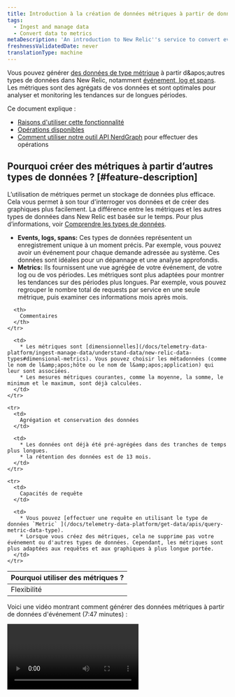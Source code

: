 ```yaml
---
title: Introduction à la création de données métriques à partir de données non métriques
tags:
  - Ingest and manage data
  - Convert data to metrics
metaDescription: 'An introduction to New Relic''s service to convert events, logs, and spans to metrics, plus a list of available functions.'
freshnessValidatedDate: never
translationType: machine
---
```


Vous pouvez générer [des données de type métrique](/docs/telemetry-data-platform/ingest-manage-data/understand-data/new-relic-data-types#dimensional-metrics) à partir d&amp;apos;autres types de données dans New Relic, notamment [événement, log et spans](/docs/telemetry-data-platform/ingest-manage-data/understand-data/new-relic-data-types#events-new-relic). Les métriques sont des agrégats de vos données et sont optimales pour analyser et monitoring les tendances sur de longues périodes.

Ce document explique :

* [Raisons d'utiliser cette fonctionnalité](#feature-description)
* [Opérations disponibles](#operations)
* [Comment utiliser notre outil API NerdGraph](#use-graphql-api-tool) pour effectuer des opérations

## Pourquoi créer des métriques à partir d’autres types de données ? [#feature-description]

L’utilisation de métriques permet un stockage de données plus efficace. Cela vous permet à son tour d'interroger vos données et de créer des graphiques plus facilement. La différence entre les métriques et les autres types de données dans New Relic est basée sur le temps. Pour plus d’informations, voir [Comprendre les types de données](/docs/using-new-relic/data/understand-data/new-relic-data-types).

* <DNT>**Events, logs, spans:**</DNT> Ces types de données représentent un enregistrement unique à un moment précis. Par exemple, vous pouvez avoir un événement pour chaque demande adressée au système. Ces données sont idéales pour un dépannage et une analyse approfondis.
* <DNT>**Metrics:**</DNT> Ils fournissent une vue agrégée de votre événement, de votre log ou de vos périodes. Les métriques sont plus adaptées pour montrer les tendances sur des périodes plus longues. Par exemple, vous pouvez regrouper le nombre total de requests par service en une seule métrique, puis examiner ces informations mois après mois.

<table>
  <thead>
    <tr>
      <th style={{ width: "200px" }}>
        Pourquoi utiliser des métriques ?
      </th>

      <th>
        Commentaires
      </th>
    </tr>
  </thead>

  <tbody>
    <tr>
      <td>
        Flexibilité
      </td>

      <td>
        * Les métriques sont [dimensionnelles](/docs/telemetry-data-platform/ingest-manage-data/understand-data/new-relic-data-types#dimensional-metrics). Vous pouvez choisir les métadonnées (comme le nom de l&amp;apos;hôte ou le nom de l&amp;apos;application) qui leur sont associées.
        * Les mesures métriques courantes, comme la moyenne, la somme, le minimum et le maximum, sont déjà calculées.
      </td>
    </tr>

    <tr>
      <td>
        Agrégation et conservation des données
      </td>

      <td>
        * Les données ont déjà été pré-agrégées dans des tranches de temps plus longues.
        * la rétention des données est de 13 mois.
      </td>
    </tr>

    <tr>
      <td>
        Capacités de requête
      </td>

      <td>
        * Vous pouvez [effectuer une requête en utilisant le type de données `Metric` ](/docs/telemetry-data-platform/get-data/apis/query-metric-data-type).
        * Lorsque vous créez des métriques, cela ne supprime pas votre événement ou d'autres types de données. Cependant, les métriques sont plus adaptées aux requêtes et aux graphiques à plus longue portée.
      </td>
    </tr>
  </tbody>
</table>

Voici une vidéo montrant comment générer des données métriques à partir de données d'événement (7:47 minutes) :

<Video id="2nF_UnKX18c" type="youtube" />

Pour commencer à convertir vos données en métriques, [créez une règle.](/docs/events-metrics-api-create-metrics)

## Opérations disponibles [#operations]

Pour afficher, créer et supprimer des règles de génération de métriques à partir d'événements, de logs ou de plages, utilisez NerdGraph, notre API au format GraphQL. Avant d'effectuer toute opération, nous vous recommandons de lire [Introduction à NerdGraph](/docs/apis/graphql-api/getting-started/introduction-new-relic-graphql-api) et d&amp;apos;explorer vos données avec l&amp;apos; [outil API GraphiQL](https://api.newrelic.com/graphiql).

Ces opérations relèvent de deux [types de requêtes](/docs/apis/graphql-api/getting-started/introduction-new-relic-graphql-api#terminology) de base :

* <DNT>**Mutations**</DNT>, qui sont des opérations qui modifient les règles ou les paramètres existants (par exemple, la création d&amp;apos;une nouvelle règle métrique).
* <DNT>**Queries**</DNT>, pour récupérer des données existantes (par exemple, récupérer des règles de métriques existantes).

Toutes les opérations sont basées sur les rôles dans NerdGraph en tant qu'utilisateur New Relic actuellement connecté.

### Mutations

Les opérations de mutation d'événement en métriques, de log en métriques ou de spans en métriques incluent :

<CollapserGroup>
  <Collapser id="create" title="Créer une règle">
    Voir [Créer des métriques](/docs/events-metrics-api-create-metrics).
  </Collapser>

  <Collapser id="delete" title="Supprimer une règle">
    <Callout variant="important">
      Cette opération modifie les paramètres de production, nous vous recommandons donc de vérifier attentivement vos modifications avant d'exécuter l'opération.
    </Callout>

    Pour supprimer une règle, vous avez besoin de l'ID de règle et de l' [ID de compte New Relic](/docs/accounts/install-new-relic/account-setup/account-id).

    <DNT>
      **Example request:**
    </DNT>

    ```graphql
    mutation {
      eventsToMetricsDeleteRule(deletes: { ruleId: "12", accountId: 123456 }) {
        successes {
          id
          name
          nrql
        }
        failures {
          errors {
            description
            reason
          }
          submitted {
            ruleId
            accountId
          }
        }
      }
    }
    ```

    Dans cette demande :

    <table>
      <thead>
        <tr>
          <th style={{ width: "200px" }}>
            Élément
          </th>

          <th>
            Description
          </th>
        </tr>
      </thead>

      <tbody>
        <tr>
          <td>
            `mutation`
          </td>

          <td>
            L’un des [types d’opérations API](/docs/apis/graphql-api/getting-started/introduction-new-relic-graphql-api#tutorials) de base.
          </td>
        </tr>

        <tr>
          <td>
            `eventsToMetricsDeleteRule`
          </td>

          <td>
            La méthode appelée pour supprimer une règle.
          </td>
        </tr>

        <tr>
          <td>
            `deletes`
          </td>

          <td>
            Cela prend deux paramètres :

            * `ruleId`: L&amp;apos;ID de la règle pour événement à métriques, log à métriques ou spans à métriques.
            * `accountId`: L&amp;apos; [ID de compte New Relic](/docs/accounts/install-new-relic/account-setup/account-id).
          </td>
        </tr>

        <tr>
          <td>
            `successes` et `submitted` blocs
          </td>

          <td>
            Ici, vous définissez les données renvoyées par un succès ou un échec. Paramètres disponibles pour ces blocs :

            * `id` (ou `ruleId` pour `submitted`)
            * `name`
            * `description`
            * `nrql`
            * `enabled`
            * `accountId`
          </td>
        </tr>
      </tbody>
    </table>

    <DNT>
      **Example response for the request:**
    </DNT>

    ```json
    {
      "data": {
        "eventsToMetricsDeleteRule": {
          "failures": [],
          "successes": [
            {
              "id": "12",
              "name": "Test Rule",
              "nrql": "SELECT summary(duration) AS 'server.responseTime' FROM Transaction WHERE appName = 'Data Points Staging' FACET name, appName, host"
            }
          ]
        }
      }
    }
    ```
  </Collapser>

  <Collapser id="enable-disable" title="Activer ou désactiver une règle">
    <Callout variant="important">
      Cette opération modifie les paramètres de production, nous vous recommandons donc de vérifier attentivement vos modifications avant d'exécuter l'opération.
    </Callout>

    Pour activer ou désactiver une règle existante pour événement en métriques, log en métriques ou spans en métriques, utilisez la même opération `eventsToMetricsUpdateRule` . La seule différence réside dans le fait que `enabled` soit défini sur `true` ou `false`.

    <DNT>
      **Example request to enable an existing metrics rule:**
    </DNT>

    ```graphql
    mutation {
      eventsToMetricsUpdateRule(
        updates: { ruleId: "12", accountId: 123456, enabled: true }
      ) {
        successes {
          id
          name
          nrql
        }
        failures {
          errors {
            description
            reason
          }
          submitted {
            ruleId
            accountId
          }
        }
      }
    }
    ```

    Dans cette demande :

    <table>
      <thead>
        <tr>
          <th style={{ width: "200px" }}>
            Élément
          </th>

          <th>
            Description
          </th>
        </tr>
      </thead>

      <tbody>
        <tr>
          <td>
            `mutation`
          </td>

          <td>
            L’un des [types d’opérations API](/docs/apis/graphql-api/getting-started/introduction-new-relic-graphql-api#tutorials) de base.
          </td>
        </tr>

        <tr>
          <td>
            `eventsToMetricsUpdateRule`
          </td>

          <td>
            La méthode appelée pour mettre à jour une règle existante et l'activer ou la désactiver.
          </td>
        </tr>

        <tr>
          <td>
            `updates`
          </td>

          <td>
            Cela nécessite trois paramètres obligatoires :

            * `ruleId`: L&amp;apos;ID de la règle pour événement à métriques, log à métriques ou spans à métriques.
            * `accountId`: L&amp;apos; [ID de compte New Relic](/docs/accounts/install-new-relic/account-setup/account-id).
            * `enabled`: Pour activer une règle désactivée, définissez cette valeur sur `true`. Pour désactiver une règle, définissez cette valeur sur `false`.
          </td>
        </tr>

        <tr>
          <td>
            `successes` et `submitted` blocs
          </td>

          <td>
            Ici, vous définissez les données renvoyées par un succès ou un échec. Paramètres disponibles pour ces blocs :

            * `id` (ou `ruleId` pour `submitted`)
            * `name`
            * `description`
            * `nrql`
            * `enabled`
            * `accountId`
          </td>
        </tr>
      </tbody>
    </table>
  </Collapser>
</CollapserGroup>

### requête

Les opérations de requête incluent :

<CollapserGroup>
  <Collapser id="list-all-rules" title="Listez toutes les règles pour un compte New Relic">
    Vous pouvez lister toutes les règles d'un compte New Relic ou [renvoyer une règle spécifique](#list-rule-by-rule-id).

    <DNT>
      **Example listing all rules for account `123456`:**
    </DNT>

    ```graphql
    query {
      actor {
        account(id: 123456) {
          eventsToMetrics {
            allRules {
              rules {
                id
                name
                enabled
                nrql
                description
              }
            }
          }
        }
      }
    }
    ```

    Dans cette demande :

    <table>
      <thead>
        <tr>
          <th style={{ width: "200px" }}>
            Élément
          </th>

          <th>
            Description
          </th>
        </tr>
      </thead>

      <tbody>
        <tr>
          <td>
            `query`
          </td>

          <td>
            L’un des [types d’opérations API](/docs/apis/graphql-api/getting-started/introduction-new-relic-graphql-api#tutorials) de base. Utilisé pour effectuer des requêtes mais pas pour apporter des modifications.
          </td>
        </tr>

        <tr>
          <td>
            `actor`
          </td>

          <td>
            Ceci spécifie l'utilisateur New Relic actuel.
          </td>
        </tr>

        <tr>
          <td>
            `account(id: 123456)`
          </td>

          <td>
            Spécifiez l' [ID du compte New Relic](/docs/accounts/install-new-relic/account-setup/account-id) où récupérer les données.
          </td>
        </tr>

        <tr>
          <td>
            `eventsToMetrics`
          </td>

          <td>
            Portez les données uniquement pour les règles événement-à-métriques, log-to-métriques ou spans-to-métriques.
          </td>
        </tr>

        <tr>
          <td>
            `allRules`
          </td>

          <td>
            Renvoie toutes les règles pour ce compte.
          </td>
        </tr>

        <tr>
          <td>
            `rules`
          </td>

          <td>
            Dans le bloc `rules`, vous pouvez définir les données que vous souhaitez renvoyer. Les champs disponibles incluent :

            * `id`
            * `name`
            * `description`
            * `nrql`
            * `accountId`
            * `enabled`
          </td>
        </tr>
      </tbody>
    </table>

    <DNT>
      **Example response:**
    </DNT>

    ```json
    {
      "data": {
        "actor": {
          "account": {
            "eventsToMetrics": {
              "allRules": {
                "rules": [
                  {
                    "description": "Metric for total time",
                    "enabled": true,
                    "id": "1",
                    "name": "Total Time Tx",
                    "nrql": "SELECT summary(totalTime) AS 'server.totalTime' FROM Transaction WHERE appName = 'Data Points Staging' FACET name, appName, host"
                  },
                  {
                    "description": "Metric for duration",
                    "enabled": true,
                    "id": "2",
                    "name": "Duration Rule",
                    "nrql": "SELECT summary(duration) AS 'server.responseTime' FROM Transaction WHERE appName = 'Data Points Staging' FACET name, appName, host"
                  }
                ]
              }
            }
          }
        }
      }
    }
    ```
  </Collapser>

  <Collapser id="list-rule-by-rule-id" title="Liste des règles par ID de règle">
    Si vous connaissez l'ID exact d'une règle, vous pouvez alors effectuer une requête pour une règle spécifique. Par exemple, vous venez peut-être de créer une règle et vous souhaitez maintenant répertorier son contenu afin de pouvoir le consulter.

    <DNT>
      **Example listing rule `36` for New Relic account `123456`:**
    </DNT>

    ```graphql
    query {
      actor {
        account(id: 123456) {
          eventsToMetrics {
            rulesById(ruleIds: "36") {
              rules {
                id
                name
                enabled
                nrql
                description
                accountId
              }
            }
          }
        }
      }
    }
    ```

    Pour plus de détails sur les éléments de cette requête, voir [Lister toutes les règles](#list-all-rules).

    <DNT>
      **Example response:**
    </DNT>

    ```json
    {
      "data": {
        "actor": {
          "account": {
            "eventsToMetrics": {
              "rulesById": {
                "rules": [
                  {
                    "accountId": 123456,
                    "description": "Metric for total time",
                    "enabled": true,
                    "id": "36",
                    "name": "Total Time Tx",
                    "nrql": "SELECT summary(totalTime) AS 'server.totalTime' FROM Transaction WHERE appName = 'Data Points Staging' FACET name, appName, host"
                  }
                ]
              }
            }
          }
        }
      }
    }
    ```
  </Collapser>
</CollapserGroup>

## Utilisez l'outil d'exploration d'API NerdGraph [#use-graphql-api-tool]

Vous pouvez utiliser NerdGraph API Explorer, notre outil GraphiQL, pour explorer la structure des données. Vous pouvez également l'utiliser pour créer et exécuter les [opérations](#operations) de conversion d&amp;apos;événements, de logs et de plages en métriques. Pour utiliser cet outil :

1. Créez la demande d’opération de métriques avec les paramètres requis.
2. Allez sur <DNT>**[one.newrelic.com](https://one.newrelic.com) &amp;gt; All capabilities &amp;gt; Apps &amp;gt; NerdGraph API explorer**</DNT> et collez votre requête dans la zone.
3. Pour exécuter l'opération, cliquez sur le bouton rouge <DNT>**Execute query**</DNT> . Ou, pour obtenir le format curl, sélectionnez <DNT>**Tools &gt; Copy as CURL**</DNT>.
4. Validez la réponse dans la zone de réponse.
5. Facultatif : pour vérifier que votre opération de création de règle a été effectuée avec succès, [exécutez une requête de liste pour cet ID de règle](#list-rule-by-rule-id).